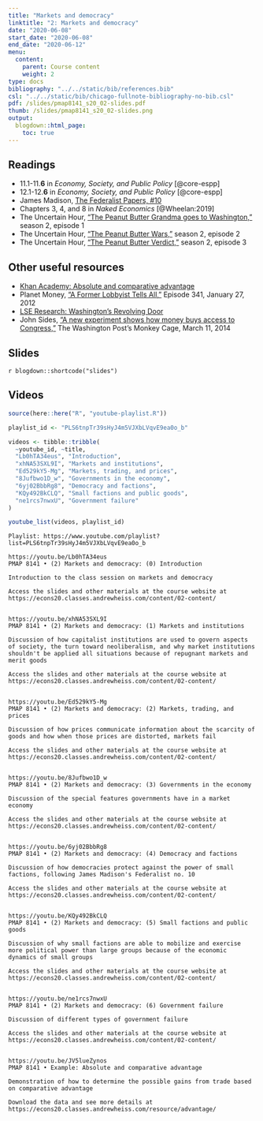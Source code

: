 ```yaml
---
title: "Markets and democracy"
linktitle: "2: Markets and democracy"
date: "2020-06-08"
start_date: "2020-06-08"
end_date: "2020-06-12"
menu:
  content:
    parent: Course content
    weight: 2
type: docs
bibliography: "../../static/bib/references.bib"
csl: "../../static/bib/chicago-fullnote-bibliography-no-bib.csl"
pdf: /slides/pmap8141_s20_02-slides.pdf
thumb: /slides/pmap8141_s20_02-slides.png
output:
  blogdown::html_page:
    toc: true
---
```


## Readings

- <i class="fas fa-book"></i> 11.1-11.**6** in *Economy, Society, and Public Policy* [@core-espp]
- <i class="fas fa-book"></i> 12.1-12.**6** in *Economy, Society, and Public Policy* [@core-espp]
- <i class="fas fa-external-link-square-alt"></i> James Madison, [The Federalist Papers, #10](http://avalon.law.yale.edu/18th_century/fed10.asp)
- <i class="fas fa-book"></i> Chapters 3, 4, and 8 in *Naked Economics* [@Wheelan:2019]
- <i class="fas fa-podcast"></i> The Uncertain Hour, ["The Peanut Butter Grandma goes to Washington,"](https://www.marketplace.org/2017/10/25/business/uncertain-hour/s02-1-peanut-butter-grandma-goes-washington) season 2, episode 1
- <i class="fas fa-podcast"></i> The Uncertain Hour, ["The Peanut Butter Wars,"](https://www.marketplace.org/2017/11/10/business/uncertain-hour/s02-2-peanut-butter-wars) season 2, episode 2
- <i class="fas fa-podcast"></i> The Uncertain Hour, ["The Peanut Butter Verdict,"](https://www.marketplace.org/2017/11/22/business/uncertain-hour/s02-3-peanut-butter-verdict) season 2, episode 3

## Other useful resources

- <i class="fab fa-youtube"></i> [Khan Academy: Absolute and comparative advantage](https://www.khanacademy.org/economics-finance-domain/ap-macroeconomics/basic-economics-concepts-macro/scarcity-and-growth/v/comparative-advantage-specialization-and-gains-from-trade)
- <i class="fas fa-podcast"></i> Planet Money, ["A Former Lobbyist Tells All,"](https://www.npr.org/sections/money/2012/01/27/145923803/the-friday-podcast-a-former-lobbyist-tells-all) Episode 341, January 27, 2012
- <i class="fab fa-youtube"></i> [LSE Research: Washington's Revolving Door](https://www.youtube.com/watch?v=2XLuaebpdAA)
- <i class="fas fa-external-link-square-alt"></i> John Sides, ["A new experiment shows how money buys access to Congress,"](https://www.washingtonpost.com/news/monkey-cage/wp/2014/03/11/a-new-experiment-shows-how-money-buys-access-to-congress/?utm_term=.52fe30402280) The Washington Post's Monkey Cage, March 11, 2014


## Slides

`r blogdown::shortcode("slides")`


## Videos

```r
source(here::here("R", "youtube-playlist.R"))

playlist_id <- "PLS6tnpTr39sHyJ4m5VJXbLVqvE9ea0o_b"

videos <- tibble::tribble(
  ~youtube_id, ~title,
  "Lb0hTA34eus", "Introduction",
  "xhNA53SXL9I", "Markets and institutions",
  "Ed529kY5-Mg", "Markets, trading, and prices",
  "8Jufbwo1D_w", "Governments in the economy",
  "6yj02BbbRg8", "Democracy and factions",
  "KQy492BkCLQ", "Small factions and public goods",
  "ne1rcs7nwxU", "Government failure"
)

youtube_list(videos, playlist_id)
```


```cat
Playlist: https://www.youtube.com/playlist?list=PLS6tnpTr39sHyJ4m5VJXbLVqvE9ea0o_b

https://youtu.be/Lb0hTA34eus
PMAP 8141 • (2) Markets and democracy: (0) Introduction

Introduction to the class session on markets and democracy

Access the slides and other materials at the course website at https://econs20.classes.andrewheiss.com/content/02-content/


https://youtu.be/xhNA53SXL9I
PMAP 8141 • (2) Markets and democracy: (1) Markets and institutions

Discussion of how capitalist institutions are used to govern aspects of society, the turn toward neoliberalism, and why market institutions shouldn't be applied all situations because of repugnant markets and merit goods

Access the slides and other materials at the course website at https://econs20.classes.andrewheiss.com/content/02-content/

  
https://youtu.be/Ed529kY5-Mg
PMAP 8141 • (2) Markets and democracy: (2) Markets, trading, and prices

Discussion of how prices communicate information about the scarcity of goods and how when those prices are distorted, markets fail

Access the slides and other materials at the course website at https://econs20.classes.andrewheiss.com/content/02-content/


https://youtu.be/8Jufbwo1D_w
PMAP 8141 • (2) Markets and democracy: (3) Governments in the economy

Discussion of the special features governments have in a market economy

Access the slides and other materials at the course website at https://econs20.classes.andrewheiss.com/content/02-content/


https://youtu.be/6yj02BbbRg8
PMAP 8141 • (2) Markets and democracy: (4) Democracy and factions

Discussion of how democracies protect against the power of small factions, following James Madison's Federalist no. 10

Access the slides and other materials at the course website at https://econs20.classes.andrewheiss.com/content/02-content/


https://youtu.be/KQy492BkCLQ
PMAP 8141 • (2) Markets and democracy: (5) Small factions and public goods

Discussion of why small factions are able to mobilize and exercise more political power than large groups because of the economic dynamics of small groups

Access the slides and other materials at the course website at https://econs20.classes.andrewheiss.com/content/02-content/


https://youtu.be/ne1rcs7nwxU
PMAP 8141 • (2) Markets and democracy: (6) Government failure

Discussion of different types of government failure

Access the slides and other materials at the course website at https://econs20.classes.andrewheiss.com/content/02-content/


https://youtu.be/JV5lueZynos
PMAP 8141 • Example: Absolute and comparative advantage

Demonstration of how to determine the possible gains from trade based on comparative advantage

Download the data and see more details at https://econs20.classes.andrewheiss.com/resource/advantage/

```
